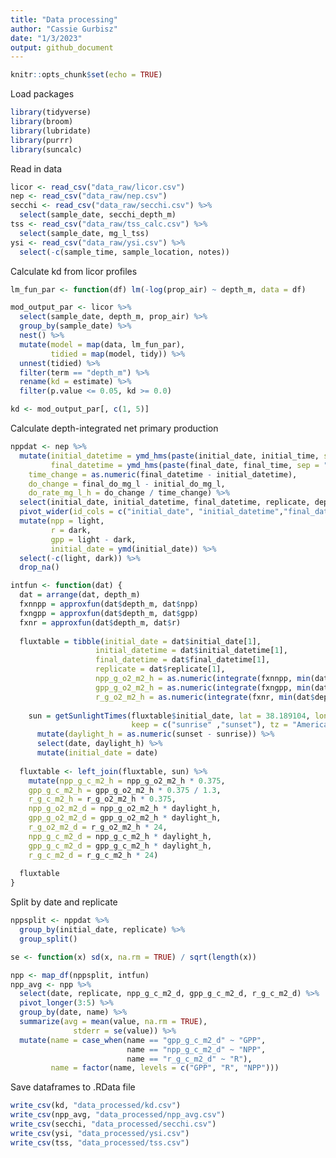 ```yaml
---
title: "Data processing"
author: "Cassie Gurbisz"
date: "1/3/2023"
output: github_document
---
```


```r
knitr::opts_chunk$set(echo = TRUE)
```

Load packages
```r
library(tidyverse)
library(broom)
library(lubridate)
library(purrr)
library(suncalc)
```

Read in data
```r
licor <- read_csv("data_raw/licor.csv")
nep <- read_csv("data_raw/nep.csv")
secchi <- read_csv("data_raw/secchi.csv") %>%
  select(sample_date, secchi_depth_m)
tss <- read_csv("data_raw/tss_calc.csv") %>%
  select(sample_date, mg_l_tss)
ysi <- read_csv("data_raw/ysi.csv") %>%
  select(-c(sample_time, sample_location, notes))
```

Calculate kd from licor profiles
```r
lm_fun_par <- function(df) lm(-log(prop_air) ~ depth_m, data = df)

mod_output_par <- licor %>%
  select(sample_date, depth_m, prop_air) %>%
  group_by(sample_date) %>%
  nest() %>%
  mutate(model = map(data, lm_fun_par),
         tidied = map(model, tidy)) %>%
  unnest(tidied) %>%
  filter(term == "depth_m") %>%
  rename(kd = estimate) %>%
  filter(p.value <= 0.05, kd >= 0.0)

kd <- mod_output_par[, c(1, 5)]
```

Calculate depth-integrated net primary production
```r
nppdat <- nep %>%
  mutate(initial_datetime = ymd_hms(paste(initial_date, initial_time, sep = " ")),
         final_datetime = ymd_hms(paste(final_date, final_time, sep = " ")),
    time_change = as.numeric(final_datetime - initial_datetime),
    do_change = final_do_mg_l - initial_do_mg_l,
    do_rate_mg_l_h = do_change / time_change) %>%
  select(initial_date, initial_datetime, final_datetime, replicate, depth, depth_m, treatment, do_rate_mg_l_h) %>%
  pivot_wider(id_cols = c("initial_date", "initial_datetime","final_datetime", "replicate", "depth_m", "depth", "depth_m"), names_from = treatment, values_from = do_rate_mg_l_h) %>%
  mutate(npp = light,
         r = dark,
         gpp = light - dark,
         initial_date = ymd(initial_date)) %>%
  select(-c(light, dark)) %>%
  drop_na()
```

```r
intfun <- function(dat) {
  dat = arrange(dat, depth_m)
  fxnnpp = approxfun(dat$depth_m, dat$npp)
  fxngpp = approxfun(dat$depth_m, dat$gpp)
  fxnr = approxfun(dat$depth_m, dat$r)
  
  fluxtable = tibble(initial_date = dat$initial_date[1],
                   initial_datetime = dat$initial_datetime[1],
                   final_datetime = dat$final_datetime[1],
                   replicate = dat$replicate[1],
                   npp_g_o2_m2_h = as.numeric(integrate(fxnnpp, min(dat$depth_m), max(dat$depth_m))[1]),
                   gpp_g_o2_m2_h = as.numeric(integrate(fxngpp, min(dat$depth_m), max(dat$depth_m))[1]),
                   r_g_o2_m2_h = as.numeric(integrate(fxnr, min(dat$depth_m), max(dat$depth_m))[1]))
  
    sun = getSunlightTimes(fluxtable$initial_date, lat = 38.189104, lon = -76.433362, 
                           keep = c("sunrise" ,"sunset"), tz = "America/New_York") %>% 
      mutate(daylight_h = as.numeric(sunset - sunrise)) %>%
      select(date, daylight_h) %>%
      mutate(initial_date = date)
  
  fluxtable <- left_join(fluxtable, sun) %>%
    mutate(npp_g_c_m2_h = npp_g_o2_m2_h * 0.375,
    gpp_g_c_m2_h = gpp_g_o2_m2_h * 0.375 / 1.3,
    r_g_c_m2_h = r_g_o2_m2_h * 0.375,
    npp_g_o2_m2_d = npp_g_o2_m2_h * daylight_h,
    gpp_g_o2_m2_d = gpp_g_o2_m2_h * daylight_h,
    r_g_o2_m2_d = r_g_o2_m2_h * 24,
    npp_g_c_m2_d = npp_g_c_m2_h * daylight_h,
    gpp_g_c_m2_d = gpp_g_c_m2_h * daylight_h,
    r_g_c_m2_d = r_g_c_m2_h * 24)
    
  fluxtable
}
```

Split by date and replicate
```r
nppsplit <- nppdat %>%
  group_by(initial_date, replicate) %>%
  group_split()
```

```r
se <- function(x) sd(x, na.rm = TRUE) / sqrt(length(x))

npp <- map_df(nppsplit, intfun)
npp_avg <- npp %>%
  select(date, replicate, npp_g_c_m2_d, gpp_g_c_m2_d, r_g_c_m2_d) %>%
  pivot_longer(3:5) %>%
  group_by(date, name) %>%
  summarize(avg = mean(value, na.rm = TRUE),
              stderr = se(value)) %>%
  mutate(name = case_when(name == "gpp_g_c_m2_d" ~ "GPP",
                          name == "npp_g_c_m2_d" ~ "NPP",
                          name == "r_g_c_m2_d" ~ "R"),
         name = factor(name, levels = c("GPP", "R", "NPP")))
```

Save dataframes to .RData file
```r
write_csv(kd, "data_processed/kd.csv")
write_csv(npp_avg, "data_processed/npp_avg.csv")
write_csv(secchi, "data_processed/secchi.csv")
write_csv(ysi, "data_processed/ysi.csv")
write_csv(tss, "data_processed/tss.csv")
```
